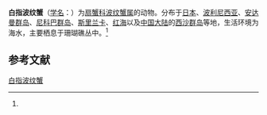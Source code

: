 {{Speciesbox
| name = 白指波纹蟹
| status = 
| status_system = 
| image = 
| genus = Cymo
| species = andreossyi
| authority = (Audouin, 1826)<ref name='id11807'>{{cite web| url =http://www.bioinfo.cn/db05/BjdwSpecies.php?action=view&id=11807| title =白指波纹蟹| work =《中国动物物种编目数据库》| publisher =中国科学院微生物研究所| author =中国科学院动物研究所| accessdate =2009-04-28| deadurl =yes| archiveurl =https://web.archive.org/web/20160305051725/http://www.bioinfo.cn/db05/BjdwSpecies.php?action=view&id=11807| archivedate =2016-03-05}}</ref>
}}

'''白指波纹蟹'''（[[学名|学名]]：{{lang|la|''Cymo andreossyi''}}）为[[扇蟹科|扇蟹科]][[波纹蟹属|波纹蟹属]]的动物。分布于[[日本|日本]]、[[波利尼西亚|波利尼西亚]]、[[安达曼群岛|安达曼群岛]]、[[尼科巴群岛|尼科巴群岛]]、[[斯里兰卡|斯里兰卡]]、[[红海|红海]]以及[[中国大陆|中国大陆]]的[[西沙群岛|西沙群岛]]等地，生活环境为海水，主要栖息于珊瑚礁丛中。<ref name='id11807'/>

== 参考文献 ==
{{reflist}}

{{Wikispecies|Cymo andreossyi}}
{{Taxonbar|from=Q13508700}}

[[Category:波纹蟹属|白指波纹蟹]]


{{螃蟹小作品}}